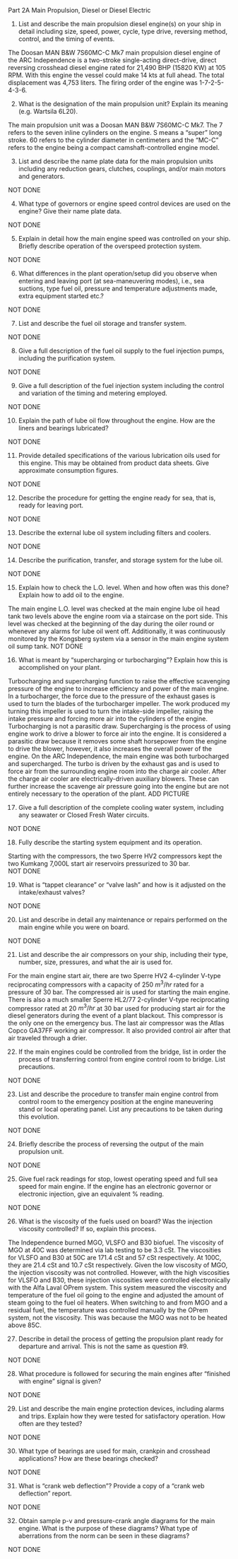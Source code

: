 Part 2A Main Propulsion, Diesel or Diesel Electric

1.	List and describe the main propulsion diesel engine(s) on your ship in detail including size, speed, power, cycle, type drive, reversing method, control, and the timing of events.

The Doosan MAN B&W 7S60MC-C Mk7 main propulsion diesel engine of the ARC Independence is a two-stroke single-acting direct-drive, direct reversing crosshead diesel engine rated for 21,490 BHP (15820 KW) at 105 RPM. With this engine the vessel could make 14 kts at full ahead. The total displacement was 4,753 liters. The firing order of the engine was 1-7-2-5-4-3-6.

2.	What is the designation of the main propulsion unit?	Explain its meaning (e.g. Wartsila 6L20).

The main propulsion unit was a Doosan MAN B&W 7S60MC-C Mk7. The 7 refers to the seven inline cylinders on the engine. S means a "super" long stroke. 60 refers to the cylinder diameter in centimeters and the "MC-C" refers to the engine being a compact camshaft-controlled engine model.

3.	List and describe the name plate data for the main propulsion units including any reduction gears, clutches, couplings, and/or main motors and generators.

NOT DONE

4.	What type of governors or engine speed control devices are used on the engine?	Give their name plate data.

NOT DONE

5.	Explain in detail how the main engine speed was controlled on your ship. Briefly describe operation of the overspeed protection system.

NOT DONE

6.	What differences in the plant operation/setup did you observe when entering and leaving port (at sea-maneuvering modes), i.e., sea suctions, type fuel oil, pressure and temperature adjustments made, extra equipment started etc.?

NOT DONE

7.	List and describe the fuel oil storage and transfer system.

NOT DONE

8.	Give a full description of the fuel oil supply to the fuel injection pumps, including the purification system.

NOT DONE

9.	Give a full description of the fuel injection system including the control and variation of the timing and metering employed.

NOT DONE

10.	Explain the path of lube oil flow throughout the engine. How are the liners and bearings lubricated?

NOT DONE

11.	Provide detailed specifications of the various lubrication oils used for this engine. This may be obtained from product data sheets. Give approximate consumption figures.

NOT DONE

12.	Describe the procedure for getting the engine ready for sea, that is, ready for leaving port.

NOT DONE

13.	Describe the external lube oil system including filters and coolers.

NOT DONE

14.	Describe the purification, transfer, and storage system for the lube oil.

NOT DONE

15.	Explain how to check the L.O. level. When and how often was this done? Explain how to add oil to the engine.

The main engine L.O. level was checked at the main engine lube oil head tank two levels above the engine room via a staircase on the port side. This level was checked at the beginning of the day during the oiler round or whenever any alarms for lube oil went off. Additionally, it was continuously monitored by the Kongsberg system via a sensor in the main engine system oil sump tank.
NOT DONE

16.	What is meant by "supercharging or turbocharging"? Explain how this is accomplished on your plant.

Turbocharging and supercharging function to raise the effective scavenging pressure of the engine to increase efficiency and power of the main engine. In a turbocharger, the force due to the pressure of the exhaust gases is used to turn the blades of the turbocharger impeller. The work produced my turning this impeller is used to turn the intake-side impeller, raising the intake pressure and forcing more air into the cylinders of the engine. Turbocharging is not a parasitic draw. Supercharging is the process of using engine work to drive a blower to force air into the engine. It is considered a parasitic draw because it removes some shaft horsepower from the engine to drive the blower, however, it also increases the overall power of the engine. On the ARC Independence, the main engine was both turbocharged and supercharged. The turbo is driven by the exhaust gas and is used to force air from the surrounding engine room into the charge air cooler. After the charge air cooler are electrically-driven auxiliary blowers. These can further increase the scavenge air pressure going into the engine but are not entirely necessary to the operation of the plant. ADD PICTURE

17.	Give a full description of the complete cooling water system, including any seawater or Closed Fresh Water circuits.

NOT DONE

18.	Fully describe the starting system equipment and its operation.

Starting with the compressors, the two Sperre HV2 compressors kept the two Kumkang 7,000L start air reservoirs pressurized to 30 bar.  
NOT DONE

19.	What is "tappet clearance” or “valve lash" and how is it adjusted on the intake/exhaust valves?

NOT DONE

20.	List and describe in detail any maintenance or repairs performed on the main engine while you were on board.

NOT DONE

21.	List and describe the air compressors on your ship, including their type, number, size, pressures, and what the air is used for.

For the main engine start air, there are two Sperre HV2 4-cylinder V-type reciprocating compressors with a capacity of 250 $m^3/hr$ rated for a pressure of 30 bar. The compressed air is used for starting the main engine. There is also a much smaller Sperre HL2/77 2-cylinder V-type reciprocating compressor rated at 20 $m^3/hr$ at 30 bar used for producing start air for the diesel generators during the event of a plant blackout. This compressor is the only one on the emergency bus. The last air compressor was the Atlas Copco GA37FF working air compressor. It also provided control air after that air traveled through a drier.

22.	If the main engines could be controlled from the bridge, list in order the process of transferring control from engine control room to bridge. List precautions.

NOT DONE

23.	List and describe the procedure to transfer main engine control from control room to the emergency position at the engine maneuvering stand or local operating panel. List any precautions to be taken during this evolution.

NOT DONE

24.	Briefly describe the process of reversing the output of the main propulsion unit.

NOT DONE

25.	Give fuel rack readings for stop, lowest operating speed and full sea speed for main engine. If the engine has an electronic governor or electronic injection, give an equivalent % reading.

NOT DONE

26.	What is the viscosity of the fuels used on board? Was the injection viscosity controlled? If so, explain this process.

The Independence burned MGO, VLSFO and B30 biofuel. The viscosity of MGO at 40\deg C was determined via lab testing to be 3.3 cSt. The viscosities for VLSFO and B30 at 50\deg C are 171.4 cSt and 57 cSt respectively. At 100\deg C, they are 21.4 cSt and 10.7 cSt respectively. Given the low viscosity of MGO, the injection viscosity was not controlled. However, with the high viscosities for VLSFO and B30, these injection viscosities were controlled electronically with the Alfa Laval OPrem system. This system measured the viscosity and temperature of the fuel oil going to the engine and adjusted the amount of steam going to the fuel oil heaters. When switching to and from MGO and a residual fuel, the temperature was controlled manually by the OPrem system, not the viscosity. This was because the MGO was not to be heated above 85\deg C.

27.	Describe in detail the process of getting the propulsion plant ready for departure and arrival. This is not the same as question #9.

NOT DONE

28.	What procedure is followed for securing the main engines after "finished with engine" signal is given?

NOT DONE

29.	List and describe the main engine protection devices, including alarms and trips. Explain how they were tested for satisfactory operation. How often are they tested?

NOT DONE

30.	What type of bearings are used for main, crankpin and crosshead applications? How are these bearings checked?

NOT DONE

31.	What is "crank web deflection"? Provide a copy of a “crank web deflection” report.

NOT DONE

32.	Obtain sample p-v and pressure-crank angle diagrams for the main engine. What is the purpose of these diagrams? What type of aberrations from the norm can be seen in these diagrams?

NOT DONE